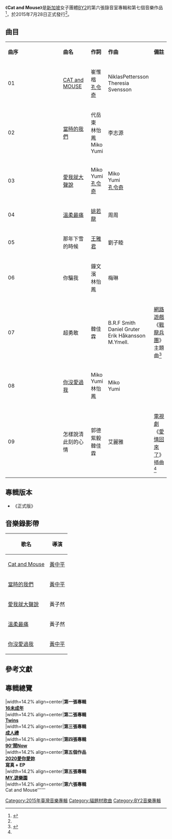 {{Notability Unreferenced|time=2015-09-04T01:54:26+00:00}}
{{Infobox Album  
| Name		= Cat and Mouse
| Type		= 錄音室專輯
| Artist        = [[BY2|BY2]] 
| Cover		= BY2 Cat and Mouse.jpg
| Released      = 2015年7月28日
| Recorded	= 
| Genre		= [[華語流行音樂|華語流行音樂]] 
| Length	= 
| Label		= [[海蝶音樂|海蝶音樂]]
| Producer	= 
| Last album	= [[MY.遊樂園|MY.遊樂園]]<br/>（2013年）
| This album	= '''Cat and Mouse'''<br/>（2015年）
| Next album    = [[愛又愛|愛又愛]]<br> （2017年）
}}
《'''Cat and Mouse'''》是[[新加坡|新加坡]]女子團體[[BY2|BY2]]的第六張錄音室專輯和第七個音樂作品<ref name="#1">{{Cite web |url=http://www.books.com.tw/exep/cdfile.php?item=0020187172 |title=博客來音樂館 |accessdate=2015-09-04 |archive-date=2015-09-23 |archive-url=https://web.archive.org/web/20150923231434/http://www.books.com.tw/exep/cdfile.php?item=0020187172 |dead-url=no }}</ref>，於2015年7月28日正式發行<ref name="#1"/>。

==曲目==
{|class="wikitable" width="80%"
|- style="background:blue; color:snow" align=center 
|width="8%"|'''曲序''' || width="20%"|'''曲名''' || width="10%"|'''作詞'''|| width="20%"|'''作曲'''|| width="22%"|'''備註'''
|-
| 01 || [https://www.youtube.com/watch?v=l5V7Blmpd2A CAT and MOUSE]{{Wayback|url=https://www.youtube.com/watch?v=l5V7Blmpd2A |date=20150825162955 }} || 崔惟楷<br/>[[孔令奇|孔令奇]] || NiklasPettersson<br/>Theresia Svensson || 
|-
| 02 || [https://www.youtube.com/watch?v=VxK5S5NOAjc 當時的我們]{{Wayback|url=https://www.youtube.com/watch?v=VxK5S5NOAjc |date=20160321222311 }} || 代岳東<br/>林怡鳳<br/>Miko<br/>Yumi|| 李志源 ||  
|-
| 03 || [https://www.youtube.com/watch?v=xJoS6yHWNiM 愛我就大聲說]{{Wayback|url=https://www.youtube.com/watch?v=xJoS6yHWNiM |date=20160325082323 }} || Miko<br/>Yumi<br/>[[孔令奇|孔令奇]] || Miko<br/>Yumi<br/>[[孔令奇|孔令奇]] || 
|-
| 04 || [https://www.youtube.com/watch?v=vEe1_2ieou4 溫柔最痛]{{Wayback|url=https://www.youtube.com/watch?v=vEe1_2ieou4 |date=20160316192302 }} || [[姚若龍|姚若龍]] || 周周 ||   
|-
| 05 || 那年下雪的時候 || [[王雅君|王雅君]] || 劉子睦 || 
|-
| 06 || 你騙我 || 鐘文濱<br/>林怡鳳 || 梅琳 || 
|-
| 07 || 超勇敢 || 韓佳霖 || B.R.F Smith<br/>Daniel Gruter<br/>Erik Håkansson<br/>M.Ymell. || [[網路遊戲|網路遊戲]]《[[戰龍兵團|戰龍兵團]]》<br/>主題曲<ref name="#2">{{Cite web |url=http://www.kkbox.com/tw/tc/album/j.7rz7T2kuC12.0FQc.v0091-index.html |title=kkbox |accessdate=2015-09-04 |archive-date=2015-08-31 |archive-url=https://web.archive.org/web/20150831170100/http://www.kkbox.com/tw/tc/album/j.7rz7T2kuC12.0FQc.v0091-index.html |dead-url=no }}</ref>
|-
| 08 || [https://www.youtube.com/watch?v=6v_Y0JOIHbQ 你沒愛過我]{{Wayback|url=https://www.youtube.com/watch?v=6v_Y0JOIHbQ |date=20160316172140 }} || Miko<br/>Yumi<br/>林怡鳳 || Miko<br/>Yumi || 
|-
| 09 || 怎樣說清此刻的心情 || 郭德紫毅<br/>韓佳霖 || 艾麗雅 || [[電視劇|電視劇]]《[[愛情回來了|愛情回來了]]》<br/>插曲<ref name="#2"/>
 
|}

==專輯版本==
* 《正式版》

==音樂錄影帶==
{|class="wikitable"
!歌名!!導演
|-
|[https://www.youtube.com/watch?v=l5V7Blmpd2A Cat and Mouse]{{Wayback|url=https://www.youtube.com/watch?v=l5V7Blmpd2A |date=20150825162955 }}||[[黃中平|黃中平]]
|-
|[https://www.youtube.com/watch?v=VxK5S5NOAjc 當時的我們]{{Wayback|url=https://www.youtube.com/watch?v=VxK5S5NOAjc |date=20160321222311 }}||[[黃中平|黃中平]]
|-
|[https://www.youtube.com/watch?v=xJoS6yHWNiM 愛我就大聲說]{{Wayback|url=https://www.youtube.com/watch?v=xJoS6yHWNiM |date=20160325082323 }}||黃子然
|-
|[https://www.youtube.com/watch?v=vEe1_2ieou4 溫柔最痛]{{Wayback|url=https://www.youtube.com/watch?v=vEe1_2ieou4 |date=20160316192302 }}||黃子然
|-
|[https://www.youtube.com/watch?v=6v_Y0JOIHbQ 你沒愛過我]{{Wayback|url=https://www.youtube.com/watch?v=6v_Y0JOIHbQ |date=20160316172140 }}||[[黃中平|黃中平]]
|}

==參考文獻==
{{reflist}}

==專輯總覽==
{{start box}}
|width=14.2% align=center|'''第一張專輯<br>[[16未成年|16未成年]]'''<br>
|width=14.2% align=center|'''第二張專輯<br>[[Twins_(專輯)|Twins]]'''<br>
|width=14.2% align=center|'''第三張專輯<br>[[成人禮_(By2專輯)|成人禮]]'''<br>
|width=14.2% align=center|'''第四張專輯<br>[[90'鬧Now|90'鬧Now]]'''<br>
|width=14.2% align=center|'''第五個作品<br>[[2020愛你愛妳|2020愛你愛妳]]<br/>寫真 + EP'''<br>
|width=14.2% align=center|'''第五張專輯<br>[[MY.遊樂園|MY.遊樂園]]'''<br>
|width=14.2% align=center|'''第六張專輯<br>'''Cat and Mouse''''''<br>
{{end box}}

[[Category:2015年臺灣音樂專輯|Category:2015年臺灣音樂專輯]]
[[Category:貓題材歌曲|Category:貓題材歌曲]]
[[Category:BY2音樂專輯|Category:BY2音樂專輯]]